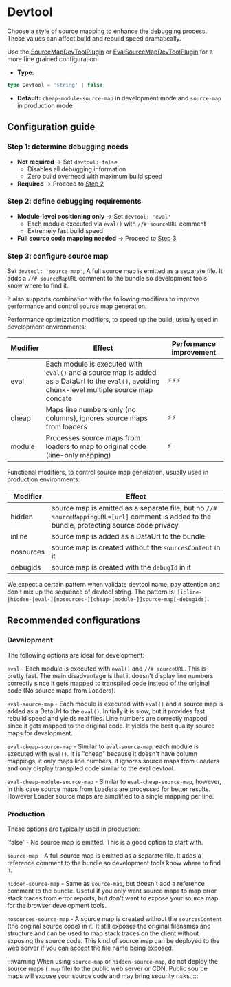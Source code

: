 
<WebpackLicense from="https://webpack.js.org/configuration/devtool/" />

# Devtool

Choose a style of source mapping to enhance the debugging process. These values can affect build and rebuild speed dramatically.

Use the [SourceMapDevToolPlugin](/plugins/webpack/source-map-dev-tool-plugin) or [EvalSourceMapDevToolPlugin](/plugins/webpack/eval-source-map-dev-tool-plugin) for a more fine grained configuration.

- **Type:**

```ts
type Devtool = 'string' | false;
```

- **Default:** `cheap-module-source-map` in development mode and `source-map` in production mode

## Configuration guide

### Step 1: determine debugging needs

- **Not required** → Set `devtool: false`
  - Disables all debugging information
  - Zero build overhead with maximum build speed
- **Required** → Proceed to [Step 2](#step-2-define-debugging-requirements)

### Step 2: define debugging requirements

- **Module-level positioning only** → Set `devtool: 'eval'`
  - Each module executed via `eval()` with `//# sourceURL` comment
  - Extremely fast build speed
- **Full source code mapping needed** → Proceed to [Step 3](#step-3-configure-sourcemap)

### Step 3: configure source map

Set `devtool: 'source-map'`, A full source map is emitted as a separate file. It adds a `//# sourceMapURL` comment to the bundle so development tools know where to find it.

It also supports combination with the following modifiers to improve performance and control source map generation.

Performance optimization modifiers, to speed up the build, usually used in development environments:

| Modifier | Effect                                                                                                                                         | Performance improvement |
| -------- | ---------------------------------------------------------------------------------------------------------------------------------------------- | ----------------------- |
| eval     | Each module is executed with `eval()` and a source map is added as a DataUrl to the `eval()`, avoiding chunk-level multiple source map concate | ⚡⚡⚡                  |
| cheap    | Maps line numbers only (no columns), ignores source maps from loaders                                                                          | ⚡⚡                    |
| module   | Processes source maps from loaders to map to original code (line-only mapping)                                                                 | ⚡                      |

Functional modifiers, to control source map generation, usually used in production environments:

| Modifier  | Effect                                                                                                                                       |
| --------- | -------------------------------------------------------------------------------------------------------------------------------------------- |
| hidden    | source map is emitted as a separate file, but no `//# sourceMappingURL=[url]` comment is added to the bundle, protecting source code privacy |
| inline    | source map is added as a DataUrl to the bundle                                                                                               |
| nosources | source map is created without the `sourcesContent` in it                                                                                     |
| debugids  | source map is created with the `debugId` in it                                                                                               |

We expect a certain pattern when validate devtool name, pay attention and don't mix up the sequence of devtool string. The pattern is: `[inline-|hidden-|eval-][nosources-][cheap-[module-]]source-map[-debugids]`.

## Recommended configurations

### Development

The following options are ideal for development:

`eval` - Each module is executed with `eval()` and `//# sourceURL`. This is pretty fast. The main disadvantage is that it doesn't display line numbers correctly since it gets mapped to transpiled code instead of the original code (No source maps from Loaders).

`eval-source-map` - Each module is executed with `eval()` and a source map is added as a DataUrl to the `eval()`. Initially it is slow, but it provides fast rebuild speed and yields real files. Line numbers are correctly mapped since it gets mapped to the original code. It yields the best quality source maps for development.

`eval-cheap-source-map` - Similar to `eval-source-map`, each module is executed with `eval()`. It is "cheap" because it doesn't have column mappings, it only maps line numbers. It ignores source maps from Loaders and only display transpiled code similar to the eval devtool.

`eval-cheap-module-source-map` - Similar to `eval-cheap-source-map`, however, in this case source maps from Loaders are processed for better results. However Loader source maps are simplified to a single mapping per line.

### Production

These options are typically used in production:

'false' - No source map is emitted. This is a good option to start with.

`source-map` - A full source map is emitted as a separate file. It adds a reference comment to the bundle so development tools know where to find it.

`hidden-source-map` - Same as `source-map`, but doesn't add a reference comment to the bundle. Useful if you only want source maps to map error stack traces from error reports, but don't want to expose your source map for the browser development tools.

`nosources-source-map` - A source map is created without the `sourcesContent` (the original source code) in it. It still exposes the original filenames and structure and can be used to map stack traces on the client without exposing the source code. This kind of source map can be deployed to the web server if you can accept the file name being exposed.

:::warning
When using `source-map` or `hidden-source-map`, do not deploy the source maps (`.map` file) to the public web server or CDN. Public source maps will expose your source code and may bring security risks.
:::
